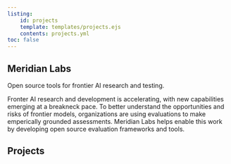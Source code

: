 ```yaml
---
listing:
    id: projects
    template: templates/projects.ejs
    contents: projects.yml
toc: false
---
```




:::::: {.splash}

# Meridian Labs

::: splash-content

Open source tools for frontier AI research and testing.
:::

::::::


Fronter AI research and development is accelerating, with new capabilities emerging at a breakneck pace. To better understand the opportunities and risks of frontier models, organizations are using evaluations to make emperically grounded assessments. Meridian Labs helps enable this work by developing open source evaluation frameworks and tools.


## Projects {.project-separator}

:::{#projects}

:::